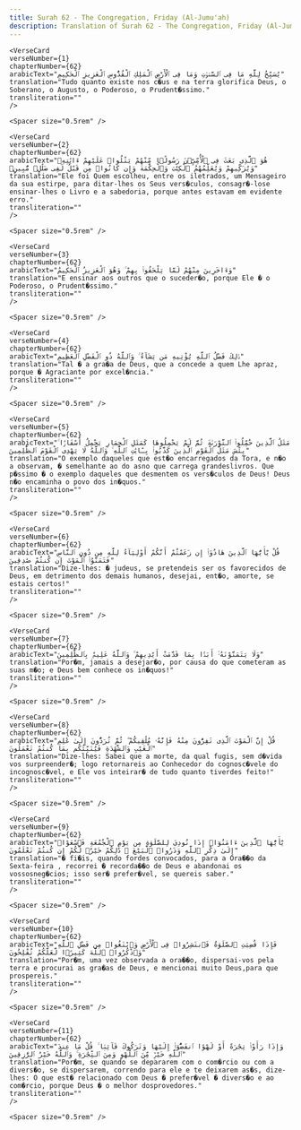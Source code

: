 ```yaml
---
title: Surah 62 - The Congregation, Friday (Al-Jumu'ah)  
description: Translation of Surah 62 - The Congregation, Friday (Al-Jumu'ah) in Portuguese
---
```







    <VerseCard 
    verseNumber={1}
    chapterNumber={62}
    arabicText="يُسَبِّحُ لِلَّهِ مَا فِى ٱلسَّمَٰوَٰتِ وَمَا فِى ٱلْأَرْضِ ٱلْمَلِكِ ٱلْقُدُّوسِ ٱلْعَزِيزِ ٱلْحَكِيمِ"
    translation="Tudo quanto existe nos c�us e na terra glorifica Deus, o Soberano, o Augusto, o Poderoso, o Prudent�ssimo."
    transliteration=""
    />

    <Spacer size="0.5rem" />
                
    <VerseCard 
    verseNumber={2}
    chapterNumber={62}
    arabicText="هُوَ ٱلَّذِى بَعَثَ فِى ٱلْأُمِّيِّۦنَ رَسُولًۭا مِّنْهُمْ يَتْلُوا۟ عَلَيْهِمْ ءَايَٰتِهِۦ وَيُزَكِّيهِمْ وَيُعَلِّمُهُمُ ٱلْكِتَٰبَ وَٱلْحِكْمَةَ وَإِن كَانُوا۟ مِن قَبْلُ لَفِى ضَلَٰلٍۢ مُّبِينٍۢ"
    translation="Ele foi Quem escolheu, entre os iletrados, um Mensageiro da sua estirpe, para ditar-lhes os Seus vers�culos, consagr�-lose ensinar-lhes o Livro e a sabedoria, porque antes estavam em evidente erro."
    transliteration=""
    />

    <Spacer size="0.5rem" />
                
    <VerseCard 
    verseNumber={3}
    chapterNumber={62}
    arabicText="وَءَاخَرِينَ مِنْهُمْ لَمَّا يَلْحَقُوا۟ بِهِمْ ۚ وَهُوَ ٱلْعَزِيزُ ٱلْحَكِيمُ"
    translation="E ensinar aos outros que o suceder�o, porque Ele � o Poderoso, o Prudent�ssimo."
    transliteration=""
    />

    <Spacer size="0.5rem" />
                
    <VerseCard 
    verseNumber={4}
    chapterNumber={62}
    arabicText="ذَٰلِكَ فَضْلُ ٱللَّهِ يُؤْتِيهِ مَن يَشَآءُ ۚ وَٱللَّهُ ذُو ٱلْفَضْلِ ٱلْعَظِيمِ"
    translation="Tal � a gra�a de Deus, que a concede a quem Lhe apraz, porque � Agraciante por excel�ncia."
    transliteration=""
    />

    <Spacer size="0.5rem" />
                
    <VerseCard 
    verseNumber={5}
    chapterNumber={62}
    arabicText="مَثَلُ ٱلَّذِينَ حُمِّلُوا۟ ٱلتَّوْرَىٰةَ ثُمَّ لَمْ يَحْمِلُوهَا كَمَثَلِ ٱلْحِمَارِ يَحْمِلُ أَسْفَارًۢا ۚ بِئْسَ مَثَلُ ٱلْقَوْمِ ٱلَّذِينَ كَذَّبُوا۟ بِـَٔايَٰتِ ٱللَّهِ ۚ وَٱللَّهُ لَا يَهْدِى ٱلْقَوْمَ ٱلظَّٰلِمِينَ"
    translation="O exemplo daqueles que est�o encarregados da Tora, e n�o a observam, � semelhante ao do asno que carrega grandeslivros. Que p�ssimo � o exemplo daqueles que desmentem os vers�culos de Deus! Deus n�o encaminha o povo dos in�quos."
    transliteration=""
    />

    <Spacer size="0.5rem" />
                
    <VerseCard 
    verseNumber={6}
    chapterNumber={62}
    arabicText="قُلْ يَٰٓأَيُّهَا ٱلَّذِينَ هَادُوٓا۟ إِن زَعَمْتُمْ أَنَّكُمْ أَوْلِيَآءُ لِلَّهِ مِن دُونِ ٱلنَّاسِ فَتَمَنَّوُا۟ ٱلْمَوْتَ إِن كُنتُمْ صَٰدِقِينَ"
    translation="Dize-lhes: � judeus, se pretendeis ser os favorecidos de Deus, em detrimento dos demais humanos, desejai, ent�o, amorte, se estais certos!"
    transliteration=""
    />

    <Spacer size="0.5rem" />
                
    <VerseCard 
    verseNumber={7}
    chapterNumber={62}
    arabicText="وَلَا يَتَمَنَّوْنَهُۥٓ أَبَدًۢا بِمَا قَدَّمَتْ أَيْدِيهِمْ ۚ وَٱللَّهُ عَلِيمٌۢ بِٱلظَّٰلِمِينَ"
    translation="Por�m, jamais a desejar�o, por causa do que cometeram as suas m�o; e Deus bem conhece os in�quos!"
    transliteration=""
    />

    <Spacer size="0.5rem" />
                
    <VerseCard 
    verseNumber={8}
    chapterNumber={62}
    arabicText="قُلْ إِنَّ ٱلْمَوْتَ ٱلَّذِى تَفِرُّونَ مِنْهُ فَإِنَّهُۥ مُلَٰقِيكُمْ ۖ ثُمَّ تُرَدُّونَ إِلَىٰ عَٰلِمِ ٱلْغَيْبِ وَٱلشَّهَٰدَةِ فَيُنَبِّئُكُم بِمَا كُنتُمْ تَعْمَلُونَ"
    translation="Dize-lhes: Sabei que a morte, da qual fugis, sem d�vida vos surpreender�; logo retornareis ao Conhecedor do cognosc�vele do incognosc�vel, e Ele vos inteirar� de tudo quanto tiverdes feito!"
    transliteration=""
    />

    <Spacer size="0.5rem" />
                
    <VerseCard 
    verseNumber={9}
    chapterNumber={62}
    arabicText="يَٰٓأَيُّهَا ٱلَّذِينَ ءَامَنُوٓا۟ إِذَا نُودِىَ لِلصَّلَوٰةِ مِن يَوْمِ ٱلْجُمُعَةِ فَٱسْعَوْا۟ إِلَىٰ ذِكْرِ ٱللَّهِ وَذَرُوا۟ ٱلْبَيْعَ ۚ ذَٰلِكُمْ خَيْرٌۭ لَّكُمْ إِن كُنتُمْ تَعْلَمُونَ"
    translation="� fi�is, quando fordes convocados, para a Ora��o da Sexta-feira , recorrei � recorda��o de Deus e abandonai os vossosneg�cios; isso ser� prefer�vel, se quereis saber."
    transliteration=""
    />

    <Spacer size="0.5rem" />
                
    <VerseCard 
    verseNumber={10}
    chapterNumber={62}
    arabicText="فَإِذَا قُضِيَتِ ٱلصَّلَوٰةُ فَٱنتَشِرُوا۟ فِى ٱلْأَرْضِ وَٱبْتَغُوا۟ مِن فَضْلِ ٱللَّهِ وَٱذْكُرُوا۟ ٱللَّهَ كَثِيرًۭا لَّعَلَّكُمْ تُفْلِحُونَ"
    translation="Por�m, uma vez observada a ora��o, dispersai-vos pela terra e procurai as gra�as de Deus, e mencionai muito Deus,para que prospereis."
    transliteration=""
    />

    <Spacer size="0.5rem" />
                
    <VerseCard 
    verseNumber={11}
    chapterNumber={62}
    arabicText="وَإِذَا رَأَوْا۟ تِجَٰرَةً أَوْ لَهْوًا ٱنفَضُّوٓا۟ إِلَيْهَا وَتَرَكُوكَ قَآئِمًۭا ۚ قُلْ مَا عِندَ ٱللَّهِ خَيْرٌۭ مِّنَ ٱللَّهْوِ وَمِنَ ٱلتِّجَٰرَةِ ۚ وَٱللَّهُ خَيْرُ ٱلرَّٰزِقِينَ"
    translation="Por�m, se quando se depararem com o com�rcio ou com a divers�o, se dispersarem, correndo para ele e te deixarem as�s, dize-lhes: O que est� relacionado com Deus � prefer�vel � divers�o e ao com�rcio, porque Deus � o melhor dosprovedores."
    transliteration=""
    />

    <Spacer size="0.5rem" />
                